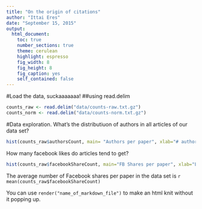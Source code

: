 ```yaml
---
title: "On the origin of citations"
author: "Ittai Eres"
date: "September 15, 2015"
output:
  html_document:
    toc: true
    number_sections: true
    theme: cerulean
    highlight: espresso
    fig_width: 8
    fig_height: 8
    fig_caption: yes
    self_contained: false
---
```


#Load the data, suckaaaaaaa!
##using read.delim
```r
counts_raw <- read.delim("data/counts-raw.txt.gz")
counts_norm <- read.delim("data/counts-norm.txt.gz")
```
#Data exploration.
What's the distributiuon of authors in all articles of our data set?
```r
hist(counts_raw$authorsCount, main= "Authors per paper", xlab="# authors", ylab="# papers", breaks=50, xlim=range(0,50))
```

How many facebook likes do articles tend to get?
```r
hist(counts_raw$facebookShareCount, main="FB Shares per paper", xlab="Likes", ylab="# papers", breaks = 500, xlim=range(0,50))
```

The average number of Facebook shares per paper in the data set is `r mean(counts_raw$facebookShareCount)`


You can use `render("name_of_markdown_file")` to make an html knit without it popping up.
```r

```

